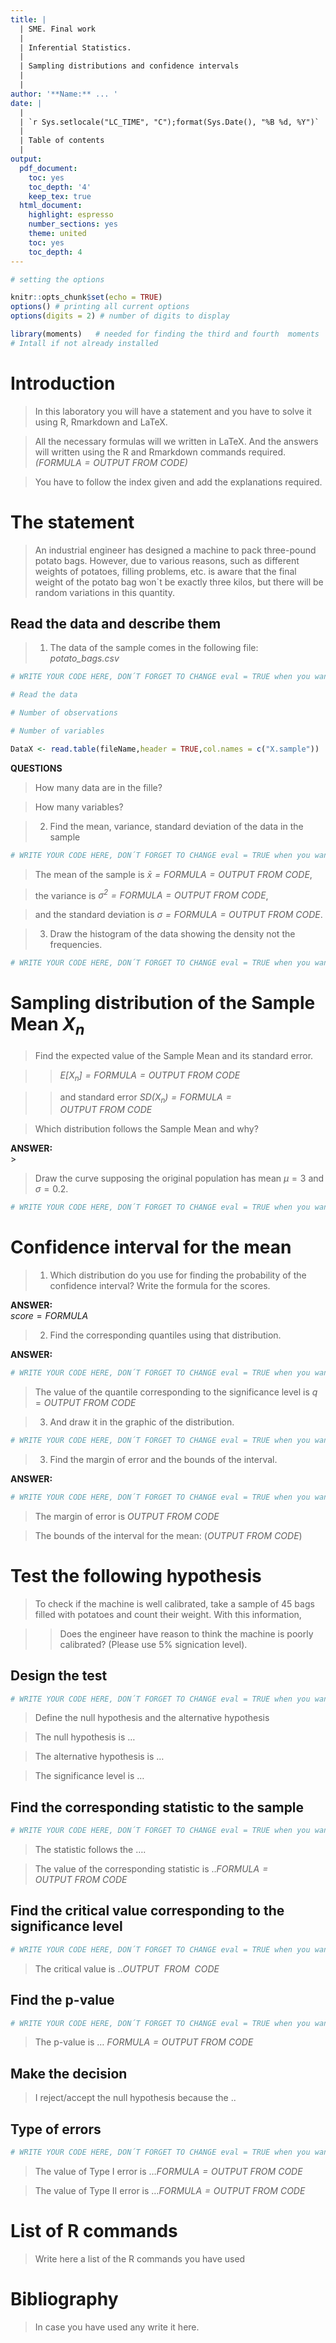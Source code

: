 ```yaml
---
title: | 
  | SME. Final work 
  |
  | Inferential Statistics.
  |
  | Sampling distributions and confidence intervals
  |
  |
author: '**Name:** ... '
date: |
  |
  | `r Sys.setlocale("LC_TIME", "C");format(Sys.Date(), "%B %d, %Y")`
  |
  | Table of contents
  |
output:
  pdf_document:
    toc: yes
    toc_depth: '4'
    keep_tex: true
  html_document:
    highlight: espresso
    number_sections: yes
    theme: united
    toc: yes
    toc_depth: 4
---
```





```r
# setting the options

knitr::opts_chunk$set(echo = TRUE)
options() # printing all current options
options(digits = 2) # number of digits to display

library(moments)   # needed for finding the third and fourth  moments
# Intall if not already installed

```

>     

  
\newpage

# Introduction

> In this laboratory you will have a statement and you have to solve it using R, Rmarkdown and LaTeX. 

> All the necessary formulas will we written in LaTeX. And the answers will written using the R and Rmarkdown commands required. *$(FORMULA = OUTPUT\  FROM\  CODE)$*

> You have to follow the index given and add the explanations required.

\vspace{2cm}

# The statement

> An industrial engineer has designed a machine to pack three-pound potato bags.
However, due to various reasons, such as different weights of potatoes,
filling problems, etc. is aware that the final weight of the potato bag won`t 
be exactly three kilos, but there will be random variations in this quantity.



\vspace{2cm}

## Read the  data and describe them

> 1. The data of the sample comes in the following file: *potato_bags.csv*


```r
# WRITE YOUR CODE HERE, DON´T FORGET TO CHANGE eval = TRUE when you want to compile the document.

# Read the data

# Number of observations

# Number of variables

DataX <- read.table(fileName,header = TRUE,col.names = c("X.sample"))

```

**QUESTIONS**

> How many data are in the fille?

> How many variables? 

>  






> 2. Find the mean, variance, standard deviation of the data in the sample

>   


```r
# WRITE YOUR CODE HERE, DON´T FORGET TO CHANGE eval = TRUE when you want to compile the document.

```


> The mean of the sample is *$\bar{x} = FORMULA = OUTPUT\  FROM\  CODE$*,

> the variance is *$\sigma^{2} = FORMULA = OUTPUT\  FROM\  CODE$*,

> and the standard deviation is *$\sigma = FORMULA = OUTPUT\  FROM\  CODE$*.

>    

> 3. Draw the histogram of the data showing the density not the frequencies.

```r
# WRITE YOUR CODE HERE, DON´T FORGET TO CHANGE eval = TRUE when you want to compile the document.

```


\newpage

# Sampling distribution of the Sample Mean $X_{n}$


> Find the expected value of the Sample Mean and its standard error.

>> *$E[X_{n}] = FORMULA = OUTPUT\  FROM\  CODE$*


>> and standard error *$SD(X_{n}) = FORMULA = OUTPUT\  FROM\  CODE$* 

\vspace{2cm}

> Which distribution follows the Sample Mean and why? 

**ANSWER:**  
\vspace{2cm}
>

\vspace{2cm}

> Draw the curve supposing the original population has mean $\mu = 3$ and $\sigma = 0.2$.  





```r
# WRITE YOUR CODE HERE, DON´T FORGET TO CHANGE eval = TRUE when you want to compile the document.
```

\newpage
# Confidence interval for the mean
>1. Which distribution do you use for finding the probability of the confidence interval? Write the  formula for the scores.

**ANSWER:**  
\vspace{2cm}
$score = FORMULA$






>2. Find the corresponding quantiles using that distribution.


**ANSWER:** 
\vspace{2cm}

```r
# WRITE YOUR CODE HERE, DON´T FORGET TO CHANGE eval = TRUE when you want to compile the document.

```


>The value of the quantile corresponding to the significance level is $q =OUTPUT\  FROM\  CODE$



> 3. And draw it in the graphic of the distribution.


```r
# WRITE YOUR CODE HERE, DON´T FORGET TO CHANGE eval = TRUE when you want to compile the document.


```





\vspace{2cm}
>3. Find the margin of error and the bounds of the interval.

**ANSWER:** 
\vspace{2cm}

```r
# WRITE YOUR CODE HERE, DON´T FORGET TO CHANGE eval = TRUE when you want to compile the document.

```


> The margin of error is $OUTPUT\  FROM\  CODE$

> The bounds of the interval for the mean: $(OUTPUT\  FROM\  CODE)$

\newpage
# Test the following hypothesis

> To check if the machine is well calibrated, take a sample of 45 bags filled with potatoes and count their weight. With this information, 

>> Does the engineer have reason to think the machine is poorly calibrated? (Please use 5% signication level).


## Design the test 


```r
# WRITE YOUR CODE HERE, DON´T FORGET TO CHANGE eval = TRUE when you want to compile the document.


```


> Define the null hypothesis and the alternative hypothesis

> The null hypothesis is ...

> The alternative hypothesis is ...

> The significance level is ...

>   

## Find the corresponding statistic to the sample 



```r
# WRITE YOUR CODE HERE, DON´T FORGET TO CHANGE eval = TRUE when you want to compile the document.


```


> The statistic follows the ....

> The value of the corresponding statistic is ..*$FORMULA = OUTPUT\  FROM\  CODE$*


## Find the critical value corresponding to the significance level


```r
# WRITE YOUR CODE HERE, DON´T FORGET TO CHANGE eval = TRUE when you want to compile the document.


```

> The critical value is ..*OUTPUT\  FROM\  CODE*


## Find the p-value


```r
# WRITE YOUR CODE HERE, DON´T FORGET TO CHANGE eval = TRUE when you want to compile the document.


```

> The p-value is ... *$FORMULA = OUTPUT\  FROM\  CODE$*


## Make the decision

> I reject/accept the null hypothesis because the ..


## Type of errors 


```r
# WRITE YOUR CODE HERE, DON´T FORGET TO CHANGE eval = TRUE when you want to compile the document.


```



> The value of Type I error is ...*$FORMULA = OUTPUT\  FROM\  CODE$*


> The value of Type II error is ...*$FORMULA = OUTPUT\  FROM\  CODE$*

\newpage
# List of R commands

> Write here a list of the R commands you have used

# Bibliography

> In case you have used any write it here.
